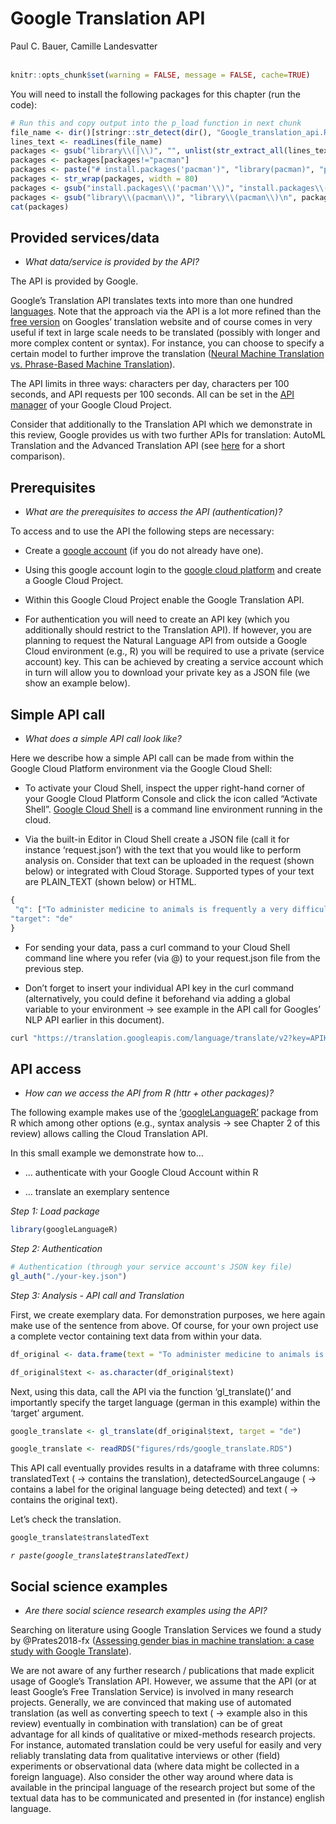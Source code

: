 
# Google Translation API
<chauthors>Paul C. Bauer, Camille Landesvatter</chauthors>
<br><br>

```r
knitr::opts_chunk$set(warning = FALSE, message = FALSE, cache=TRUE)
```

You will need to install the following packages for this chapter (run the code):

```r
# Run this and copy output into the p_load function in next chunk
file_name <- dir()[stringr::str_detect(dir(), "Google_translation_api.Rmd")]
lines_text <- readLines(file_name)
packages <- gsub("library\\(|\\)", "", unlist(str_extract_all(lines_text, "library\\([a-zA-z0-9]*\\)|p_load\\([a-zA-z0-9]*\\)")))
packages <- packages[packages!="pacman"]
packages <- paste("# install.packages('pacman')", "library(pacman)", "p_load('", paste(packages, collapse="', '"), "')",sep="")
packages <- str_wrap(packages, width = 80)
packages <- gsub("install.packages\\('pacman'\\)", "install.packages\\('pacman'\\)\n", packages)
packages <- gsub("library\\(pacman\\)", "library\\(pacman\\)\n", packages)
cat(packages)
```

## Provided services/data

* *What data/service is provided by the API?*

The API is provided by Google. 

Google's Translation API translates texts into more than one hundred [languages]("https://cloud.google.com/translate/docs/languages"). Note that the approach via the API is a lot more refined than the [free version]("https://translate.google.com/?hl=de") on Googles' translation website and of course comes in very useful if text in large scale needs to be translated (possibly with longer and more complex content or syntax). For instance, you can choose to specify a certain model to further improve the translation ([Neural Machine Translation vs. Phrase-Based Machine Translation]("https://cloud.google.com/translate/docs/basic/translating-text#translate_translate_text-python")).


The API limits in three ways: characters per day, characters per 100 seconds, and API requests per 100 seconds. All can be set in the [API manager]("https://console.developers.google.com/apis/api/translate.googleapis.com/quotas") of your Google Cloud Project.


Consider that additionally to the Translation API which we demonstrate in this review, Google provides us with two further APIs for translation: AutoML Translation and the Advanced Translation API (see [here]("https://cloud.google.com/translate/?utm_source=google&utm_medium=cpc&utm_campaign=emea-de-all-de-dr-bkws-all-all-trial-e-gcp-1010042&utm_content=text-ad-none-any-DEV_c-CRE_170514365277-ADGP_Hybrid%20%7C%20BKWS%20-%20EXA%20%7C%20Txt%20~%20AI%20%26%20ML%20~%20Cloud%20Translation%23v3-KWID_43700053282385063-kwd-74703397964-userloc_9042003&utm_term=KW_google%20translator%20api-NET_g-PLAC_&gclid=CjwKCAjw_JuGBhBkEiwA1xmbRZOxg7QzGmhTHWseHFN_V0Al_Xlf8wZVBfX9EURtitWDbe2dLcTWIxoCjj0QAvD_BwE&gclsrc=aw.ds#section-4") for a short comparison).


## Prerequisites
* *What are the prerequisites to access the API (authentication)? *

To access and to use the API the following steps are necessary:

- Create a [google account]("https://www.google.com/account/about/") (if you do not already have one).

- Using this google account login to the [google cloud platform]("https://cloud.google.com/") and create a Google Cloud Project.

- Within this Google Cloud Project enable the Google Translation API.

- For authentication you will need to create an API key (which you additionally should restrict to the Translation API). If however, you are planning to request the Natural Language API from outside a Google Cloud environment (e.g., R) you will be required to use a private (service account) key. This can be achieved by creating a service account which in turn will allow you to download your private key as a JSON file (we show an example below). 


## Simple API call
* *What does a simple API call look like?*

Here we describe how a simple API call can be made from within the Google Cloud Platform environment via the Google Cloud Shell:


* To activate your Cloud Shell, inspect the upper right-hand corner of your Google Cloud Platform Console and click the icon called “Activate Shell”. [Google Cloud Shell]("https://cloud.google.com/shell/#how_do_i_get_started") is a command line environment running in the cloud.

* Via the built-in Editor in Cloud Shell create a JSON file (call it for instance ‘request.json’) with the text that you would like to perform analysis on. Consider that text can be uploaded in the request (shown below) or integrated with Cloud Storage. Supported types of your text are PLAIN_TEXT (shown below) or HTML.  

```r
{
 "q": ["To administer medicine to animals is frequently a very difficult matter, and yet sometimes it’s necessary to do so"], 
"target": "de"
}
```

* For sending your data, pass a curl command to your Cloud Shell command line where you refer (via @) to your request.json file from the previous step.

* Don’t forget to insert your individual API key in the curl command (alternatively, you could define it beforehand via adding a global variable to your environment &#8594; see example in the API call for Googles' NLP API earlier in this document).

```r
curl "https://translation.googleapis.com/language/translate/v2?key=APIKEY" -s -X POST -H "Content-Type: application/json" --data-binary @request.json
```

## API access
* *How can we access the API from R (httr + other packages)?* 

The following example makes use of the [‘googleLanguageR’]("https://cran.r-project.org/web/packages/googleLanguageR/index.html") package from R which among other options (e.g., syntax analysis &#8594; see Chapter 2 of this review) allows calling the Cloud Translation API.

In this small example we demonstrate how to...

* ... authenticate with your Google Cloud Account within R

* ... translate an exemplary sentence

*Step 1: Load package*

```r
library(googleLanguageR)
```

*Step 2: Authentication*

```r
# Authentication (through your service account's JSON key file)
gl_auth("./your-key.json")
```

*Step 3: Analysis - API call and Translation*

First, we create exemplary data. For demonstration purposes, we here again make use of the sentence from above. Of course, for your own project use a complete vector containing text data from within your data.

```r
df_original <- data.frame(text = "To administer medicine to animals is frequently a very difficult matter, and yet sometimes it’s necessary to do so")

df_original$text <- as.character(df_original$text)
```

Next, using this data, call the API via the function 'gl_translate()' and importantly specify the target language (german in this example) within the 'target' argument.

<!-- A cache version of google_translate is available in "figures/rds/google_translate.RDS" -->

```r
google_translate <- gl_translate(df_original$text, target = "de")
```

```r
google_translate <- readRDS("figures/rds/google_translate.RDS")
```

This API call eventually provides results in a dataframe with three columns: translatedText ( &#8594; contains the translation), detectedSourceLangauge ( &#8594; contains a label for the original language being detected) and text ( &#8594; contains the original text). 

Let's check the translation.

```r
google_translate$translatedText
```

*`r paste(google_translate$translatedText)`*

<!-- ```{r echo=TRUE, message=FALSE, warning=FALSE} -->
<!-- # Add translation to your original data -->
<!-- df_orginal <- bind_cols(df_original,  -->
<!--                          google_translate %>% select(translatedText)) -->

<!-- ``` -->

## Social science examples
* *Are there social science research examples using the API?*

Searching on literature using Google Translation Services we found a study by @Prates2018-fx ([Assessing gender bias in machine translation: a case study with Google Translate]("https://arxiv.org/abs/1809.02208")). 

We are not aware of any further research / publications that made explicit usage of Google's Translation API. However, we assume that the API (or at least Google's Free Translation Service) is involved in many research projects. Generally, we are convinced that making use of automated translation (as well as converting speech to text ( &#8594; example  also in this review) eventually in combination with translation) can be of great advantage for all kinds of qualitative or mixed-methods research projects. For instance, automated translation could be very useful for easily and very reliably translating data from qualitative interviews or other (field) experiments or observational data (where data might be collected in a foreign language). Also consider the other way around where data is available in the principal language of the research project but some of the textual data has to be communicated and presented in (for instance) english language.


